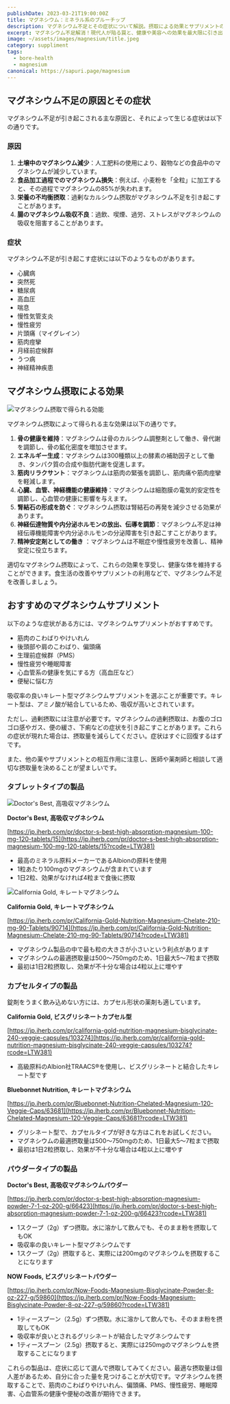 ```yaml
---
publishDate: 2023-03-21T19:00:00Z
title: マグネシウム：ミネラル系のブルーチップ
description: マグネシウム不足とその症状について解説。摂取による効果とサプリメントのおすすめについても触れています。健康な生活を送るための情報を提供します。
excerpt: マグネシウム不足解消！現代人が陥る罠と、健康や美容への効果を最大限に引き出す方法
image: ~/assets/images/magnesium/title.jpeg
category: suppliment
tags:
  - bore-health
  - magnesium
canonical: https://sapuri.page/magnesium
---
```




## マグネシウム不足の原因とその症状

マグネシウム不足が引き起こされる主な原因と、それによって生じる症状は以下の通りです。

### 原因

1. **土壌中のマグネシウム減少**：人工肥料の使用により、穀物などの食品中のマグネシウムが減少しています。
2. **食品加工過程でのマグネシウム損失**：例えば、小麦粉を「全粒」に加工すると、その過程でマグネシウムの85%が失われます。
3. **栄養の不均衡摂取**：過剰なカルシウム摂取がマグネシウム不足を引き起こすことがあります。
4. **腸のマグネシウム吸収不良**：過飲、喫煙、過労、ストレスがマグネシウムの吸収を阻害することがあります。

### 症状

マグネシウム不足が引き起こす症状には以下のようなものがあります。

- 心臓病
- 突然死
- 糖尿病
- 高血圧
- 喘息
- 慢性気管支炎
- 慢性疲労
- 片頭痛（マイグレイン）
- 筋肉痙攣
- 月経前症候群
- うつ病
- 神経精神疾患


## マグネシウム摂取による効果

<Image src={benefit} quality="high" alt="マグネシウム摂取で得られる効能" />


マグネシウム摂取によって得られる主な効果は以下の通りです。

1. **骨の健康を維持**：マグネシウムは骨のカルシウム調整剤として働き、骨代謝を調節し、骨の鉱化密度を増加させます。
2. **エネルギー生成**：マグネシウムは300種類以上の酵素の補助因子として働き、タンパク質の合成や脂肪代謝を促進します。
3. **筋肉リラクサント**：マグネシウムは筋肉の緊張を調節し、筋肉痛や筋肉痙攣を軽減します。
4. **心臓、血管、神経機能の健康維持**：マグネシウムは細胞膜の電気的安定性を調節し、心血管の健康に影響を与えます。
5. **腎結石の形成を防ぐ**：マグネシウム摂取は腎結石の再発を減少させる効果があります。
6. **神経伝達物質や内分泌ホルモンの放出、伝導を調節**：マグネシウム不足は神経伝導機能障害や内分泌ホルモンの分泌障害を引き起こすことがあります。
7. **精神安定剤としての働き** ：マグネシウムは不眠症や慢性疲労を改善し、精神安定に役立ちます。

適切なマグネシウム摂取によって、これらの効果を享受し、健康な体を維持することができます。食生活の改善やサプリメントの利用などで、マグネシウム不足を改善しましょう。

## おすすめのマグネシウムサプリメント

以下のような症状がある方には、マグネシウムサプリメントがおすすめです。

- 筋肉のこわばりやけいれん
- 後頭部や肩のこわばり、偏頭痛
- 生理前症候群（PMS）
- 慢性疲労や睡眠障害
- 心血管系の健康を気にする方（高血圧など）
- 便秘に悩む方

吸収率の良いキレート型マグネシウムサプリメントを選ぶことが重要です。キレート型は、アミノ酸が結合しているため、吸収が高いとされています。

ただし、過剰摂取には注意が必要です。マグネシウムの過剰摂取は、お腹のゴロゴロ感やガス、便の緩さ、下痢などの症状を引き起こすことがあります。これらの症状が現れた場合は、摂取量を減らしてください。症状はすぐに回復するはずです。

また、他の薬やサプリメントとの相互作用に注意し、医師や薬剤師と相談して適切な摂取量を決めることが望ましいです。

### タブレットタイプの製品

<Image src={doctors_best_magnesium} height={400} alt="Doctor's Best, 高吸収マグネシウム" format="jpeg" />

**Doctor's Best, 高吸収マグネシウム**

[https://jp.iherb.com/pr/doctor-s-best-high-absorption-magnesium-100-mg-120-tablets/15](https://jp.iherb.com/pr/doctor-s-best-high-absorption-magnesium-100-mg-120-tablets/15?rcode=LTW381)

- 最高のミネラル原料メーカーであるAlbionの原料を使用
- 1粒あたり100mgのマグネシウムが含まれています
- 1日2粒、効果がなければ4粒まで食後に摂取


<Image src={california_magnesium} height={400} alt="California Gold, キレートマグネシウム" format="jpeg" />

**California Gold, キレートマグネシウム**

[https://jp.iherb.com/pr/California-Gold-Nutrition-Magnesium-Chelate-210-mg-90-Tablets/90714](https://jp.iherb.com/pr/California-Gold-Nutrition-Magnesium-Chelate-210-mg-90-Tablets/90714?rcode=LTW381)

- マグネシウム製品の中で最も粒の大きさが小さいという利点があります
- マグネシウムの最適摂取量は500〜750mgのため、1日最大5〜7粒まで摂取
- 最初は1日2粒摂取し、効果が不十分な場合は4粒以上に増やす

### カプセルタイプの製品
 
錠剤をうまく飲み込めない方には、カプセル形状の薬剤も適しています。

**California Gold, ビスグリシネートカプセル型**

[https://jp.iherb.com/pr/california-gold-nutrition-magnesium-bisglycinate-240-veggie-capsules/103274](https://jp.iherb.com/pr/california-gold-nutrition-magnesium-bisglycinate-240-veggie-capsules/103274?rcode=LTW381)

- 高級原料のAlbion社TRAACS®を使用し、ビスグリシネートと結合したキレート型です

**Bluebonnet Nutrition, キレートマグネシウム**

[https://jp.iherb.com/pr/Bluebonnet-Nutrition-Chelated-Magnesium-120-Veggie-Caps/63681](https://jp.iherb.com/pr/Bluebonnet-Nutrition-Chelated-Magnesium-120-Veggie-Caps/63681?rcode=LTW381)

- グリシネート型で、カプセルタイプが好きな方はこれをお試しください。
- マグネシウムの最適摂取量は500〜750mgのため、1日最大5〜7粒まで摂取
- 最初は1日2粒摂取し、効果が不十分な場合は4粒以上に増やす

### パウダータイプの製品 

**Doctor's Best, 高吸収マグネシウムパウダー**

[https://jp.iherb.com/pr/doctor-s-best-high-absorption-magnesium-powder-7-1-oz-200-g/66423](https://jp.iherb.com/pr/doctor-s-best-high-absorption-magnesium-powder-7-1-oz-200-g/66423?rcode=LTW381)

  - 1スクープ（2g）ずつ摂取。水に溶かして飲んでも、そのまま粉を摂取してもOK
  - 吸収率の良いキレート型マグネシウムです
  - 1スクープ（2g）摂取すると、実際には200mgのマグネシウムを摂取することになります



**NOW Foods, ビスグリシネートパウダー**

[https://jp.iherb.com/pr/Now-Foods-Magnesium-Bisglycinate-Powder-8-oz-227-g/59860](https://jp.iherb.com/pr/Now-Foods-Magnesium-Bisglycinate-Powder-8-oz-227-g/59860?rcode=LTW381)


  - 1ティースプーン（2.5g）ずつ摂取。水に溶かして飲んでも、そのまま粉を摂取してもOK
  - 吸収率が良いとされるグリシネートが結合したマグネシウムです
  - 1ティースプーン（2.5g）摂取すると、実際には250mgのマグネシウムを摂取することになります

これらの製品は、症状に応じて選んで摂取してみてください。最適な摂取量は個人差があるため、自分に合った量を見つけることが大切です。マグネシウムを摂取することで、筋肉のこわばりやけいれん、偏頭痛、PMS、慢性疲労、睡眠障害、心血管系の健康や便秘の改善が期待できます。
